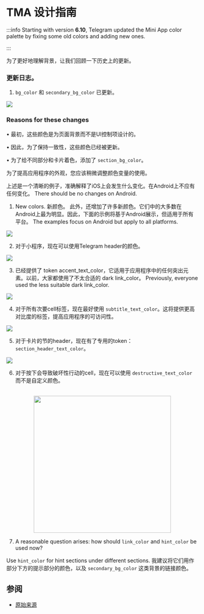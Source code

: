 
# TMA 设计指南

:::info
Starting with version **6.10**, Telegram updated the Mini App color palette by fixing some old colors and adding new ones.

:::

为了更好地理解背景，让我们回顾一下历史上的更新。

### 更新日志。

1. `bg_color` 和 `secondary_bg_color` 已更新。

![](/img/docs/tma-design-guidelines/tma-design_1.png)

### Reasons for these changes

• 最初，这些颜色是为页面背景而不是UI控制项设计的。

• 因此，为了保持一致性，这些颜色已经被更新。

• 为了给不同部分和卡片着色，添加了 `section_bg_color`。

为了提高应用程序的外观，您应该稍微调整颜色变量的使用。

上述是一个清晰的例子，准确解释了iOS上会发生什么变化。在Android上不应有任何变化。 There should be no changes on Android.

1. New colors.
   新颜色。
   此外，还增加了许多新颜色。它们中的大多数在Android上最为明显。因此，下面的示例将基于Android展示，但适用于所有平台。 The examples focus on Android but apply to all platforms.

![](/img/docs/tma-design-guidelines/tma-design_2.png)

2. 对于小程序，现在可以使用Telegram header的颜色。

![](/img/docs/tma-design-guidelines/tma-design_3.png)

3. 已经提供了 token accent_text_color，它适用于应用程序中的任何突出元素。以前，大家都使用了不太合适的 dark link_color。 Previously, everyone used the less suitable dark link_color.

![](/img/docs/tma-design-guidelines/tma-design_4.png)

4. 对于所有次要cell标签，现在最好使用 `subtitle_text_color`。这将提供更高对比度的标签，提高应用程序的可访问性。

![](/img/docs/tma-design-guidelines/tma-design_5.png)

5. 对于卡片的节的header，现在有了专用的token：`section_header_text_color`。

![](/img/docs/tma-design-guidelines/tma-design_6.png)

6. 对于按下会导致破坏性行动的cell，现在可以使用 `destructive_text_color` 而不是自定义颜色。

<p align="center">
    <br />
    <img width="360" src="/img/docs/tma-design-guidelines/tma-design_7.png" alt="" />
    <br />
</p>

7. A reasonable question arises: how should `link_color` and `hint_color` be used now?

Use `hint_color` for hint sections under different sections. 我建议将它们用作部分下方的提示部分的颜色，以及 `secondary_bg_color` 这类背景的链接颜色。

## 参阅

- [原始来源](https://telegra.ph/Changes-in-Color-Variables-for-Telegram-Mini-Apps-11-20)

<Feedback />
